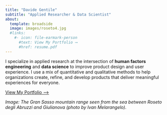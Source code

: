 ```yaml
---
title: "Davide Gentile"
subtitle: "Applied Researcher & Data Scientist"
about:
  template: broadside
  image: images/roseto4.jpg
  #links:
    #- icon: file-earmark-person
      #text: View My Portfolio ⟶
      #href: resume.pdf
---
```


I specialize in applied research at the intersection of **human factors engineering** and **data science** to improve product design and user experience. I use a mix of quantitative and qualitative methods to help organizations create, refine, and develop products that deliver meaningful experiences for everyone.

[View My Portfolio ⟶](projects.qmd)

*Image: The Gran Sasso mountain range seen from the sea between Roseto degli Abruzzi and Giulianova (photo by Ivan Melarangelo).*
